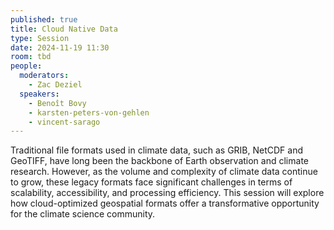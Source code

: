 ```yaml
---
published: true
title: Cloud Native Data
type: Session
date: 2024-11-19 11:30
room: tbd
people:
  moderators:
    - Zac Deziel
  speakers:
    - Benoît Bovy
    - karsten-peters-von-gehlen
    - vincent-sarago
---
```

Traditional file formats used in climate data, such as GRIB, NetCDF and GeoTIFF, have long been the backbone of Earth observation and climate research. However, as the volume and complexity of climate data continue to grow, these legacy formats face significant challenges in terms of scalability, accessibility, and processing efficiency. This session will explore how cloud-optimized geospatial formats offer a transformative opportunity for the climate science community.
